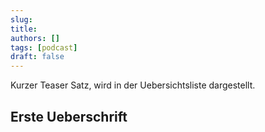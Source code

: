 ```yaml
---
slug:
title:
authors: []
tags: [podcast]
draft: false
---
```



Kurzer Teaser Satz, wird in der Uebersichtsliste dargestellt.

<!--truncate-->

## Erste Ueberschrift

<ReactPlayer
    width="100%"
    height="50px"
    controls
    url='https://m10z.picnotes.de/UPDATE-ME.mp3'
/>
